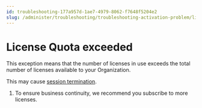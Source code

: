 ```yaml
---
id: troubleshooting-177a957d-1ae7-4979-8062-f7648f5204e2
slug: /administer/troubleshooting/troubleshooting-activation-problem/license-quota-exceeded
---
```


# License Quota exceeded

This exception means that the number of licenses in use exceeds the total number of licenses available to your Organization.

This may cause [session termination](/administer/troubleshooting/session-termination-causes).

1.  To ensure business continuity, we recommend you subscribe to more licenses.